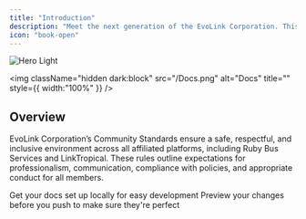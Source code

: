 ```yaml
---
title: "Introduction"
description: "Meet the next generation of the EvoLink Corporation. This website is the main documentation hub of the EvoLink Corporation and contains sections such as Staff Guides, or just basic information about us or our foundation."
icon: "book-open"
---
```


<img
  className="block dark:hidden"
  src="/images/hero-light.png"
  alt="Hero Light"
/>

<Columns cols={2}>

</Columns>


<img
  className="hidden dark:block"
  src="/Docs.png"
  alt="Docs"
  title=""
  style={{ width:"100%" }}
/>

## Overview

EvoLink Corporation’s Community Standards ensure a safe, respectful, and inclusive environment across all affiliated platforms, including Ruby Bus Services and LinkTropical. These rules outline expectations for professionalism, communication, compliance with policies, and appropriate conduct for all members.

<CardGroup cols={2}>
  <Card title="Terms of Service" icon="scroll" href="https://evolinkrblx.com/terms">
    Get your docs set up locally for easy development
  </Card>
  <Card title="Privacy Policy" icon="globe" href="https://evolinkrblx.com/privacy">
    Preview your changes before you push to make sure they're perfect
  </Card>
</CardGroup>